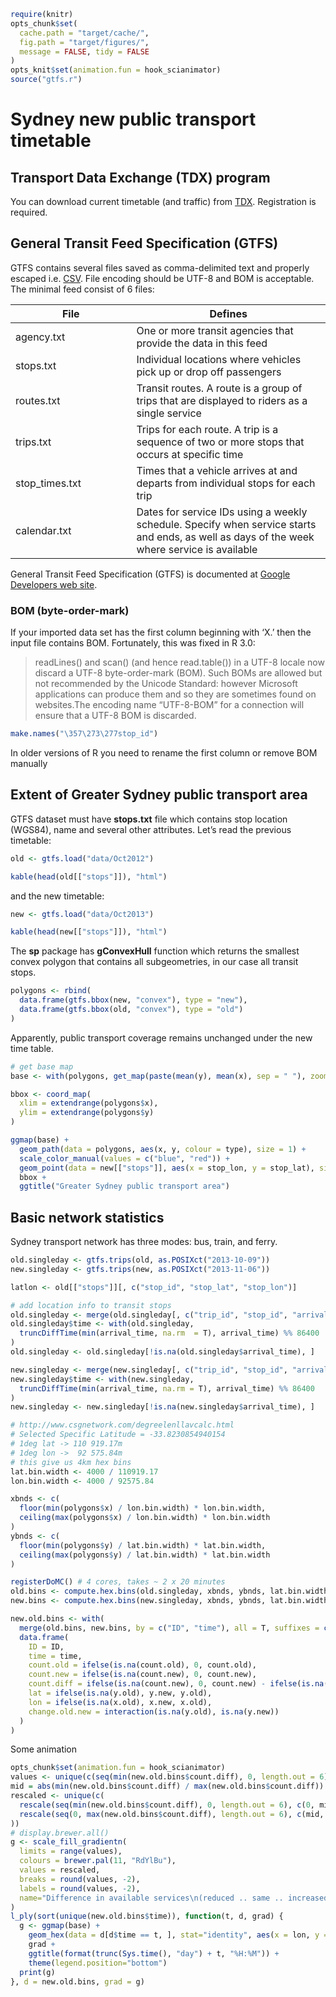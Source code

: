 ```r
require(knitr)
opts_chunk$set(
  cache.path = "target/cache/",
  fig.path = "target/figures/",
  message = FALSE, tidy = FALSE
)
opts_knit$set(animation.fun = hook_scianimator)
source("gtfs.r")
```

Sydney new public transport timetable
====================================

Transport Data Exchange (TDX) program
-------------------------------------
You can download current timetable (and traffic) from [TDX](https://tdx.131500.com.au/). Registration is required.

General Transit Feed Specification (GTFS)
-----------------------------------------
GTFS contains several files saved as comma-delimited text and properly escaped i.e. [CSV](http://tools.ietf.org/html/rfc4180). File encoding should be UTF-8 and BOM is acceptable. The minimal feed consist of 6 files:

File | Defines
-----|--------
agency.txt | One or more transit agencies that provide the data in this feed
stops.txt | Individual locations where vehicles pick up or drop off passengers
routes.txt | Transit routes. A route is a group of trips that are displayed to riders as a single service
trips.txt | Trips for each route. A trip is a sequence of two or more stops that occurs at specific time
stop_times.txt | Times that a vehicle arrives at and departs from individual stops for each trip
calendar.txt | Dates for service IDs using a weekly schedule. Specify when service starts and ends, as well as days of the week where service is available

General Transit Feed Specification (GTFS) is documented at [Google Developers web site](https://developers.google.com/transit/gtfs/reference).

### BOM (byte-order-mark)
If your imported data set has the first column beginning with 'X.' then the input file contains BOM. Fortunately, this was fixed in R 3.0:

> readLines() and scan() (and hence read.table()) in a UTF-8 locale now discard a UTF-8 byte-order-mark (BOM). Such BOMs are allowed but not recommended by the Unicode Standard: however Microsoft applications can produce them and so they are sometimes found on websites.The encoding name "UTF-8-BOM" for a connection will ensure that a UTF-8 BOM is discarded.

```r
make.names("\357\273\277stop_id")
```

In older versions of R you need to rename the first column or remove BOM manually 

Extent of Greater Sydney public transport area
----------------------------------------------
GTFS dataset must have **stops.txt** file which contains stop location (WGS84), name and several other attributes. Let's read the previous timetable:
```r
old <- gtfs.load("data/Oct2012")
```

```r
kable(head(old[["stops"]]), "html")
```

and the new timetable:

```r
new <- gtfs.load("data/Oct2013")
```

```r
kable(head(new[["stops"]]), "html")
```

The **sp** package has **gConvexHull** function which returns the smallest convex polygon that contains all subgeometries, in our case all transit stops.

```r
polygons <- rbind(
  data.frame(gtfs.bbox(new, "convex"), type = "new"),
  data.frame(gtfs.bbox(old, "convex"), type = "old")
)
```
Apparently, public transport coverage remains unchanged under the new time table.
```r
# get base map
base <- with(polygons, get_map(paste(mean(y), mean(x), sep = " "), zoom = 7, color = "bw"))

bbox <- coord_map(
  xlim = extendrange(polygons$x), 
  ylim = extendrange(polygons$y)
)

ggmap(base) + 
  geom_path(data = polygons, aes(x, y, colour = type), size = 1) +
  scale_color_manual(values = c("blue", "red")) +
  geom_point(data = new[["stops"]], aes(x = stop_lon, y = stop_lat), size = 0.5, colour = "black") + # transit stops in black
  bbox +
  ggtitle("Greater Sydney public transport area")
```

Basic network statistics
------------------------
Sydney transport network has three modes: bus, train, and ferry.

```r
old.singleday <- gtfs.trips(old, as.POSIXct("2013-10-09"))
new.singleday <- gtfs.trips(new, as.POSIXct("2013-11-06"))

latlon <- old[["stops"]][, c("stop_id", "stop_lat", "stop_lon")]

# add location info to transit stops
old.singleday <- merge(old.singleday[, c("trip_id", "stop_id", "arrival_time", "route_type")], latlon)
old.singleday$time <- with(old.singleday,
  truncDiffTime(min(arrival_time, na.rm  = T), arrival_time) %% 86400
)
old.singleday <- old.singleday[!is.na(old.singleday$arrival_time), ]

new.singleday <- merge(new.singleday[, c("trip_id", "stop_id", "arrival_time", "route_type")], latlon)
new.singleday$time <- with(new.singleday,
  truncDiffTime(min(arrival_time, na.rm = T), arrival_time) %% 86400
)
new.singleday <- new.singleday[!is.na(new.singleday$arrival_time), ]

# http://www.csgnetwork.com/degreelenllavcalc.html
# Selected Specific Latitude = -33.8230854940154
# 1deg lat -> 110 919.17m
# 1deg lon ->  92 575.84m
# this give us 4km hex bins
lat.bin.width <- 4000 / 110919.17
lon.bin.width <- 4000 / 92575.84

xbnds <- c(
  floor(min(polygons$x) / lon.bin.width) * lon.bin.width, 
  ceiling(max(polygons$x) / lon.bin.width) * lon.bin.width
)
ybnds <- c(
  floor(min(polygons$y) / lat.bin.width) * lat.bin.width,
  ceiling(max(polygons$y) / lat.bin.width) * lat.bin.width
)

registerDoMC() # 4 cores, takes ~ 2 x 20 minutes
old.bins <- compute.hex.bins(old.singleday, xbnds, ybnds, lat.bin.width, lon.bin.width)
new.bins <- compute.hex.bins(new.singleday, xbnds, ybnds, lat.bin.width, lon.bin.width)

new.old.bins <- with(
  merge(old.bins, new.bins, by = c("ID", "time"), all = T, suffixes = c(".old", ".new")),
  data.frame(
    ID = ID,
    time = time,
    count.old = ifelse(is.na(count.old), 0, count.old),
    count.new = ifelse(is.na(count.new), 0, count.new),
    count.diff = ifelse(is.na(count.new), 0, count.new) - ifelse(is.na(count.old), 0, count.old),
    lat = ifelse(is.na(y.old), y.new, y.old),
    lon = ifelse(is.na(x.old), x.new, x.old),
    change.old.new = interaction(is.na(y.old), is.na(y.new))
  )
)

```

Some animation
```r
opts_chunk$set(animation.fun = hook_scianimator)
values <- unique(c(seq(min(new.old.bins$count.diff), 0, length.out = 6), seq(0, max(new.old.bins$count.diff), length.out = 6)))
mid = abs(min(new.old.bins$count.diff) / max(new.old.bins$count.diff))
rescaled <- unique(c(
  rescale(seq(min(new.old.bins$count.diff), 0, length.out = 6), c(0, mid)), 
  rescale(seq(0, max(new.old.bins$count.diff), length.out = 6), c(mid, 1))
))
# display.brewer.all()
g <- scale_fill_gradientn(
  limits = range(values),
  colours = brewer.pal(11, "RdYlBu"),
  values = rescaled,
  breaks = round(values, -2),
  labels = round(values, -2),
  name="Difference in available services\n(reduced .. same .. increased)"
)
l_ply(sort(unique(new.old.bins$time)), function(t, d, grad) {
  g <- ggmap(base) + 
    geom_hex(data = d[d$time == t, ], stat="identity", aes(x = lon, y = lat, fill = count.diff), alpha = 0.8) +
    grad +
    ggtitle(format(trunc(Sys.time(), "day") + t, "%H:%M")) +
    theme(legend.position="bottom")
  print(g)
}, d = new.old.bins, grad = g)
```

